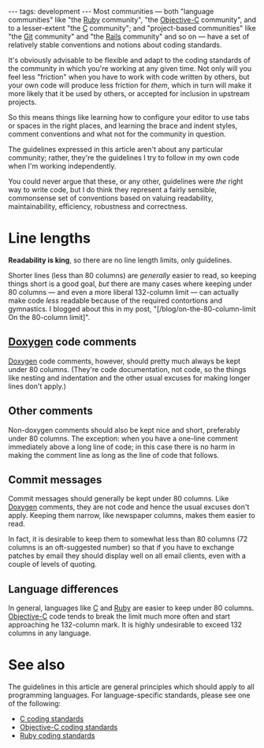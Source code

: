 ---
tags: development
---
Most communities &mdash; both "language communities" like "the [[Ruby]] community", "the [[Objective-C]] community", and to a lesser-extent "the [[C]] community"; and "project-based communities" like "the [[Git]] community" and "the [[Rails]] community" and so on &mdash; have a set of relatively stable conventions and notions about coding standards.

It's obviously advisable to be flexible and adapt to the coding standards of the community in which you're working at any given time. Not only will you feel less "friction" when you have to work with code written by others, but your own code will produce less friction for ''them'', which in turn will make it more likely that it be used by others, or accepted for inclusion in upstream projects.

So this means things like learning how to configure your editor to use tabs or spaces in the right places, and learning the brace and indent styles, comment conventions and what not for the community in question.

The guidelines expressed in this article aren't about any particular community; rather, they're the guidelines I try to follow in my own code when I'm working independently.

You could never argue that these, or any other, guidelines were ''the'' right way to write code, but I do think they represent a fairly sensible, commonsense set of conventions based on valuing readability, maintainability, efficiency, robustness and correctness.

= Line lengths =

'''Readability is king''', so there are no line length limits, only guidelines.

Shorter lines (less than 80 columns) are ''generally'' easier to read, so keeping things short is a good goal, ''but'' there are many cases where keeping under 80 columns &mdash; and even a more liberal 132-column limit &mdash; can actually make code ''less'' readable because of the required contortions and gymnastics. I blogged about this in my post, "[/blog/on-the-80-column-limit On the 80-column limit]".

== [[Doxygen]] code comments ==

[[Doxygen]] code comments, however, should pretty much always be kept under 80 columns. (They're code documentation, not code, so the things like nesting and indentation and the other usual excuses for making longer lines don't apply.)

== Other comments ==

Non-doxygen comments should also be kept nice and short, preferably under 80 columns. The exception: when you have a one-line comment immediately above a long line of code; in this case there is no harm in making the comment line as long as the line of code that follows.

== Commit messages ==

Commit messages should generally be kept under 80 columns. Like [[Doxygen]] comments, they are not code and hence the usual excuses don't apply. Keeping them narrow, like newspaper columns, makes them easier to read.

In fact, it is desirable to keep them to somewhat less than 80 columns (72 columns is an oft-suggested number) so that if you have to exchange patches by email they should display well on all email clients, even with a couple of levels of quoting.

== Language differences ==

In general, languages like [[C]] and [[Ruby]] are easier to keep under 80 columns. [[Objective-C]] code tends to break the limit much more often and start approaching he 132-column mark. It is highly undesirable to exceed 132 columns in any language.

= See also =

The guidelines in this article are general principles which should apply to all programming languages. For language-specific standards, please see one of the following:

* [[C coding standards]]
* [[Objective-C coding standards]]
* [[Ruby coding standards]]
